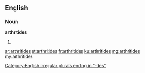==English==

===Noun===
'''arthritides'''

# {{medicine}} {{plural of|arthritis}}

[[Category:English irregular plurals ending in "-des"]]

[[ar:arthritides]]
[[et:arthritides]]
[[fr:arthritides]]
[[ku:arthritides]]
[[mg:arthritides]]
[[my:arthritides]]